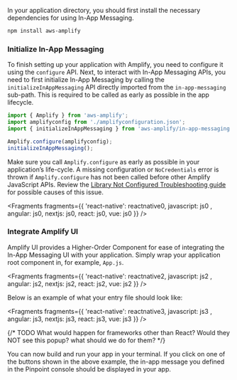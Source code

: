 In your application directory, you should first install the necessary dependencies for using In-App Messaging.

```bash
npm install aws-amplify
```

### Initialize In-App Messaging

To finish setting up your application with Amplify, you need to configure it using the `configure` API. Next, to interact with In-App Messaging APIs, you need to first initialize In-App Messaging by calling the `initializeInAppMessaging` API directly imported from the `in-app-messaging` sub-path. This is required to be called as early as possible in the app lifecycle.

```js
import { Amplify } from 'aws-amplify';
import amplifyconfig from './amplifyconfiguration.json';
import { initializeInAppMessaging } from 'aws-amplify/in-app-messaging';

Amplify.configure(amplifyconfig);
initializeInAppMessaging();
```

<Callout warning="true">

Make sure you call `Amplify.configure` as early as possible in your application’s life-cycle. A missing configuration or `NoCredentials` error is thrown if `Amplify.configure` has not been called before other Amplify JavaScript APIs. Review the [Library Not Configured Troubleshooting guide](/[platform]/build-a-backend/troubleshooting/library-not-configured/) for possible causes of this issue.

</Callout>



<Fragments fragments={{  'react-native': reactnative0,  javascript: js0 , angular: js0, nextjs: js0, react: js0, vue: js0 }} />

### Integrate Amplify UI

Amplify UI provides a Higher-Order Component for ease of integrating the In-App Messaging UI with your application. Simply wrap your application root component in, for example, `App.js`.



<Fragments fragments={{  'react-native': reactnative2,  javascript: js2 , angular: js2, nextjs: js2, react: js2, vue: js2 }} />

Below is an example of what your entry file should look like:



<Fragments fragments={{  'react-native': reactnative3,  javascript: js3 , angular: js3, nextjs: js3, react: js3, vue: js3 }} />

{/* TODO What would happen for frameworks other than React? Would they NOT see this popup? what should we do for them? */}

You can now build and run your app in your terminal. If you click on one of the buttons shown in the above example, the in-app message you defined in the Pinpoint console should be displayed in your app.
